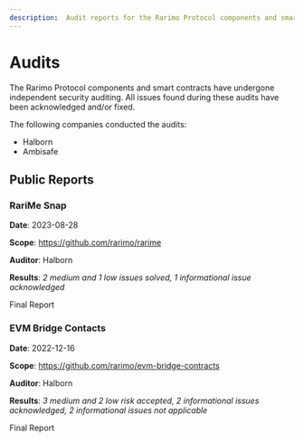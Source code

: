 ```yaml
---
description:  Audit reports for the Rarimo Protocol components and smart contracts.
---
```


# Audits

The Rarimo Protocol components and smart contracts have undergone independent security auditing. All issues found during these audits have been acknowledged and/or fixed.

The following companies conducted the audits:

- <OutLink href="https://www.halborn.com/">Halborn</OutLink>
- <OutLink href="https://ambisafe.com/">Ambisafe</OutLink>

## Public Reports

### RariMe Snap

**Date**: 2023-08-28

**Scope**: https://github.com/rarimo/rarime

**Auditor**: <OutLink href="https://www.halborn.com/">Halborn</OutLink>

**Results**: _2 medium and 1 low issues solved, 1 informational issue acknowledged_

<OutLink href="https://github.com/rarimo/rarime/blob/e1890386cb18415612c8e4f7171b50d19994ee12/audits/halborn_2023-08-28.pdf">Final Report</OutLink>

### EVM Bridge Contacts

**Date**: 2022-12-16

**Scope**: https://github.com/rarimo/evm-bridge-contracts

**Auditor**: <OutLink href="https://www.halborn.com/">Halborn</OutLink>

**Results**: _3 medium and 2 low risk accepted, 2 informational issues acknowledged, 2 informational issues not applicable_

<OutLink href="https://file.notion.so/f/f/491039d1-b7eb-4517-9cb1-0f884cb8104f/bac35bdc-005d-4464-9d84-94a1181511be/Rarimo_Solidity_Bridge_Smart_Contract_Security_Audit_Report_Halborn_Final.pdf?id=c6dc2cec-0da9-48dd-af82-1f5a566e70e2&table=block&spaceId=491039d1-b7eb-4517-9cb1-0f884cb8104f&expirationTimestamp=1700352000000&signature=w4XZjQaDn0WKJddgU9yg5oW6L4wpDmJqPlX1PtNYTHs&downloadName=Rarimo_Solidity_Bridge_Smart_Contract_Security_Audit_Report_Halborn_Final.pdf">Final Report</OutLink>
